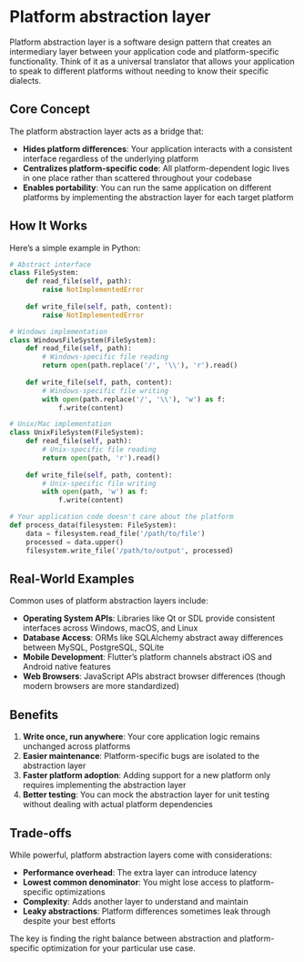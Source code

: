 # Platform abstraction layer

Platform abstraction layer is a software design pattern that creates an intermediary layer between your application code and platform-specific functionality. Think of it as a universal translator that allows your application to speak to different platforms without needing to know their specific dialects.

## Core Concept

The platform abstraction layer acts as a bridge that:

- **Hides platform differences**: Your application interacts with a consistent interface regardless of the underlying platform
- **Centralizes platform-specific code**: All platform-dependent logic lives in one place rather than scattered throughout your codebase
- **Enables portability**: You can run the same application on different platforms by implementing the abstraction layer for each target platform

## How It Works

Here's a simple example in Python:

```python
# Abstract interface
class FileSystem:
    def read_file(self, path):
        raise NotImplementedError
    
    def write_file(self, path, content):
        raise NotImplementedError

# Windows implementation
class WindowsFileSystem(FileSystem):
    def read_file(self, path):
        # Windows-specific file reading
        return open(path.replace('/', '\\'), 'r').read()
    
    def write_file(self, path, content):
        # Windows-specific file writing
        with open(path.replace('/', '\\'), 'w') as f:
            f.write(content)

# Unix/Mac implementation
class UnixFileSystem(FileSystem):
    def read_file(self, path):
        # Unix-specific file reading
        return open(path, 'r').read()
    
    def write_file(self, path, content):
        # Unix-specific file writing
        with open(path, 'w') as f:
            f.write(content)

# Your application code doesn't care about the platform
def process_data(filesystem: FileSystem):
    data = filesystem.read_file('/path/to/file')
    processed = data.upper()
    filesystem.write_file('/path/to/output', processed)
```

## Real-World Examples

Common uses of platform abstraction layers include:

- **Operating System APIs**: Libraries like Qt or SDL provide consistent interfaces across Windows, macOS, and Linux
- **Database Access**: ORMs like SQLAlchemy abstract away differences between MySQL, PostgreSQL, SQLite
- **Mobile Development**: Flutter's platform channels abstract iOS and Android native features
- **Web Browsers**: JavaScript APIs abstract browser differences (though modern browsers are more standardized)

## Benefits

1. **Write once, run anywhere**: Your core application logic remains unchanged across platforms
2. **Easier maintenance**: Platform-specific bugs are isolated to the abstraction layer
3. **Faster platform adoption**: Adding support for a new platform only requires implementing the abstraction layer
4. **Better testing**: You can mock the abstraction layer for unit testing without dealing with actual platform dependencies

## Trade-offs

While powerful, platform abstraction layers come with considerations:

- **Performance overhead**: The extra layer can introduce latency
- **Lowest common denominator**: You might lose access to platform-specific optimizations
- **Complexity**: Adds another layer to understand and maintain
- **Leaky abstractions**: Platform differences sometimes leak through despite your best efforts

The key is finding the right balance between abstraction and platform-specific optimization for your particular use case.